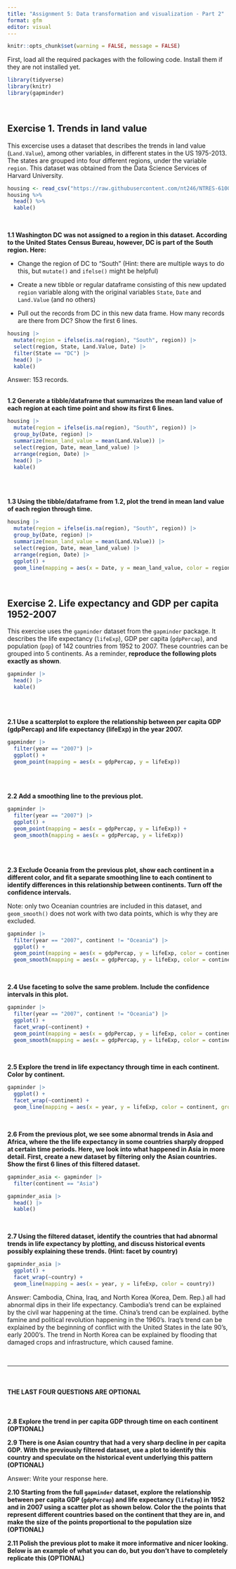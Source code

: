 ```yaml
---
title: "Assignment 5: Data transformation and visualization - Part 2"
format: gfm
editor: visual
---
```


```r
knitr::opts_chunk$set(warning = FALSE, message = FALSE)
```

First, load all the required packages with the following code. Install them if they are not installed yet.

```r
library(tidyverse)
library(knitr)
library(gapminder)
```

<br>

## Exercise 1. Trends in land value

This excercise uses a dataset that describes the trends in land value (`Land.Value`), among other variables, in different states in the US 1975-2013. The states are grouped into four different regions, under the variable `region`. This dataset was obtained from the Data Science Services of Harvard University.

```r
housing <- read_csv("https://raw.githubusercontent.com/nt246/NTRES-6100-data-science/master/datasets/landdata_states.csv")
housing %>%
  head() %>% 
  kable()
```

<br>

**1.1 Washington DC was not assigned to a region in this dataset. According to the United States Census Bureau, however, DC is part of the South region. Here:**

-   Change the region of DC to “South” (Hint: there are multiple ways to do this, but `mutate()` and `ifelse()` might be helpful)

-   Create a new tibble or regular dataframe consisting of this new updated `region` variable along with the original variables `State`, `Date` and `Land.Value` (and no others)

-   Pull out the records from DC in this new data frame. How many records are there from DC? Show the first 6 lines.

```r
housing |> 
  mutate(region = ifelse(is.na(region), "South", region)) |> 
  select(region, State, Land.Value, Date) |> 
  filter(State == "DC") |> 
  head() |> 
  kable()
```

Answer: 153 records. <br><br>

**1.2 Generate a tibble/dataframe that summarizes the mean land value of each region at each time point and show its first 6 lines.**

```r
housing |> 
  mutate(region = ifelse(is.na(region), "South", region)) |> 
  group_by(Date, region) |> 
  summarize(mean_land_value = mean(Land.Value)) |> 
  select(region, Date, mean_land_value) |> 
  arrange(region, Date) |> 
  head() |> 
  kable()
```

<br><br>

**1.3 Using the tibble/dataframe from 1.2, plot the trend in mean land value of each region through time.**

```r
housing |> 
  mutate(region = ifelse(is.na(region), "South", region)) |> 
  group_by(Date, region) |> 
  summarize(mean_land_value = mean(Land.Value)) |> 
  select(region, Date, mean_land_value) |> 
  arrange(region, Date) |> 
  ggplot() +
  geom_line(mapping = aes(x = Date, y = mean_land_value, color = region))
```

<br>

## Exercise 2. Life expectancy and GDP per capita 1952-2007

This exercise uses the `gapminder` dataset from the `gapminder` package. It describes the life expectancy (`lifeExp`), GDP per capita (`gdpPercap`), and population (`pop`) of 142 countries from 1952 to 2007. These countries can be grouped into 5 continents. As a reminder, **reproduce the following plots exactly as shown**.

```r
gapminder |> 
  head() |> 
  kable()
```

<br><br>

**2.1 Use a scatterplot to explore the relationship between per capita GDP (gdpPercap) and life expectancy (lifeExp) in the year 2007.**

```r
gapminder |> 
  filter(year == "2007") |> 
  ggplot() +
  geom_point(mapping = aes(x = gdpPercap, y = lifeExp))
```

<br><br>

**2.2 Add a smoothing line to the previous plot.**

```r
gapminder |> 
  filter(year == "2007") |> 
  ggplot() +
  geom_point(mapping = aes(x = gdpPercap, y = lifeExp)) +
  geom_smooth(mapping = aes(x = gdpPercap, y = lifeExp))
```

<br><br>

**2.3 Exclude Oceania from the previous plot, show each continent in a different color, and fit a separate smoothing line to each continent to identify differences in this relationship between continents. Turn off the confidence intervals.**

Note: only two Oceanian countries are included in this dataset, and `geom_smooth()` does not work with two data points, which is why they are excluded.

```r
gapminder |> 
  filter(year == "2007", continent != "Oceania") |> 
  ggplot() +
  geom_point(mapping = aes(x = gdpPercap, y = lifeExp, color = continent)) +
  geom_smooth(mapping = aes(x = gdpPercap, y = lifeExp, color = continent), se = FALSE)
```

<br>

**2.4 Use faceting to solve the same problem. Include the confidence intervals in this plot.**

```r
gapminder |> 
  filter(year == "2007", continent != "Oceania") |> 
  ggplot() +
  facet_wrap(~continent) +
  geom_point(mapping = aes(x = gdpPercap, y = lifeExp, color = continent)) +
  geom_smooth(mapping = aes(x = gdpPercap, y = lifeExp, color = continent))
```

<br>

**2.5 Explore the trend in life expectancy through time in each continent. Color by continent.**

```r
gapminder |> 
  ggplot() +
  facet_wrap(~continent) +
  geom_line(mapping = aes(x = year, y = lifeExp, color = continent, group = country))
```

<br>

**2.6 From the previous plot, we see some abnormal trends in Asia and Africa, where the the life expectancy in some countries sharply dropped at certain time periods. Here, we look into what happened in Asia in more detail. First, create a new dataset by filtering only the Asian countries. Show the first 6 lines of this filtered dataset.**

```r
gapminder_asia <- gapminder |> 
  filter(continent == "Asia")

gapminder_asia |> 
  head() |> 
  kable()
```

<br>

**2.7 Using the filtered dataset, identify the countries that had abnormal trends in life expectancy by plotting, and discuss historical events possibly explaining these trends. (Hint: facet by country)**

```r
gapminder_asia |> 
  ggplot() +
  facet_wrap(~country) +
  geom_line(mapping = aes(x = year, y = lifeExp, color = country))
```

Answer: Cambodia, China, Iraq, and North Korea (Korea, Dem. Rep.) all had abnormal dips in their life expectancy. Cambodia's trend can be explained by the civil war happening at the time. China's trend can be explained. bythe famine and political revolution happening in the 1960's. Iraq's trend can be explained by the beginning of conflict with the United States in the late 90's, early 2000's. The trend in North Korea can be explained by flooding that damaged crops and infrastructure, which caused famine.

<br>

------------------------------------------------------------------------

<br>

#### **THE LAST FOUR QUESTIONS ARE OPTIONAL**

<br>

**2.8 Explore the trend in per capita GDP through time on each continent (OPTIONAL)**

**2.9 There is one Asian country that had a very sharp decline in per capita GDP. With the previously filtered dataset, use a plot to identify this country and speculate on the historical event underlying this pattern (OPTIONAL)**

Answer: Write your response here.

**2.10 Starting from the full `gapminder` dataset, explore the relationship between per capita GDP (`gdpPercap`) and life expectancy (`lifeExp`) in 1952 and in 2007 using a scatter plot as shown below. Color the the points that represent different countries based on the continent that they are in, and make the size of the points proportional to the population size (OPTIONAL)**

**2.11 Polish the previous plot to make it more informative and nicer looking. Below is an example of what you can do, but you don’t have to completely replicate this (OPTIONAL)**
